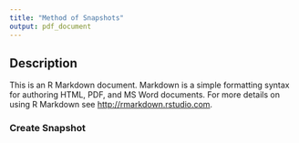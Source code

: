```yaml
---
title: "Method of Snapshots"
output: pdf_document
---
```


## Description

This is an R Markdown document. Markdown is a simple formatting syntax for authoring HTML, PDF, and MS Word documents. For more details on using R Markdown see <http://rmarkdown.rstudio.com>.

### Create Snapshot
```r

```